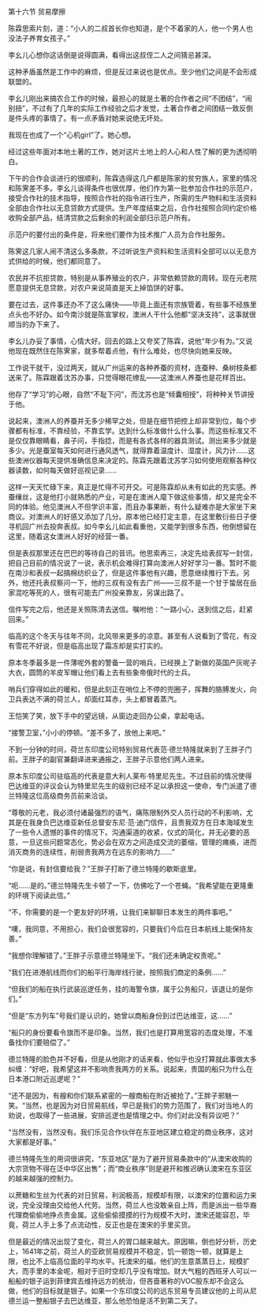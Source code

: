 

第十六节 贸易摩擦

陈霖思索片刻，道：“小人的二叔首长你也知道，是个不着家的人，他一个男人也没法子养育女孩子。”

李幺儿心想你这话倒是说得圆满，看得出这叔侄二人之间猜忌甚深。

这种矛盾虽然是工作中的麻烦，但是反过来说也是优点。至少他们之间是不会形成联盟的。

李幺儿刚出来搞农合工作的时候，最担心的就是土著的合作者之间“不团结”，“闹别扭”，不过有了几年的实际工作经验之后才发觉，土著合作者之间团结一致反倒是件头疼的事情了。有一点矛盾对她来说绝无坏处。

我现在也成了一个“心机girl”了。她心想。

经过这些年面对本地土著的工作，她对这片土地上的人心和人性了解的更为透彻明白。

下午的合作会谈进行的很顺利，陈霖选得这几户都是陈家的贫穷族人，家里的情况和陈霁差不多。李幺儿谈得条件也很优厚，他们作为第一批参加合作社的示范户，接受合作社的技术指导，按照合作社的指令进行生产，所需的生产物料和生活资料全部由合作社以无息贷款方式提供。生产年度结束之后，合作社按照合同约定价格收购全部产品，结清贷款之后剩余的利润全部归示范户所有。

示范户的要付出的条件是，将来他们要作为技术推广人员为合作社服务。

陈霁这几家人闹不清这么多条款，不过听说生产资料和生活资料全部可以以无息方式供给的时候，他们都同意了。

农民并不抗拒贷款，特别是从事养殖业的农户，非常依赖贷款的周转。现在元老院愿意提供无息贷款，对农户来说简直是天上掉馅饼的好事。

要在过去，这件事还办不了这么痛快――毕竟上面还有宗族管着，有些事不经族里点头也不好办。如今南沙就是陈宣掌权，澳洲人干什么他都“坚决支持”，这事就很顺当的办下来了。

李幺儿办妥了事情，心情大好。回去的路上又夸奖了陈霖，说他“年少有为。”又说他现在既然住在陈霁家，就多帮着点他，有什么难处，也尽快向她来反映。

工作说干就干，没过两天，就从广州运来的各种养蚕的资材，连蚕种、桑树枝条都送来了。陈霖跟着沈苏办事，只觉得眼花缭乱――这澳洲人养蚕也是花样百出。

他存了“学习”的心眼，自然“不耻下问”，而沈苏也是“倾囊相授”，将种种关节讲授于他。

说起来，澳洲人的养蚕并无多少稀罕之处，但是在细节把控上却非常到位，每个步骤都有标准，不靠经验，不靠玄学。达到什么标准做什么什么事。而这些标准又不是仅仅靠眼睛看，鼻子问，手指捻，而是有各式各样的器具测试。测出来多少就是多少。光是蚕室每天如何进行通风透气，就得靠着温度计、湿度计，风力计……这些澳洲仪器每天提供准确信息来决定的。陈霖先跟着沈苏学习如何使用观察各种仪器读数，如何每天做好巡视记录……

这样一天天忙碌下来，真正是忙得不可开交。可是陈霖却从未有如此的充实感。养蚕缫丝，这是他打小就熟悉的产业，可是在澳洲人麾下做这些事情，却又是完全不同的体验。他见澳洲人不但学识丰富，而且办事果断，有什么疑难亦是大家坐下来商议。对澳洲人的好感又添加了几分。原本他已经打定主意，在这里敷衍些日子便寻机回广州去投奔表叔。如今李幺儿如此看重他，又能学到很多东西，他倒想留在这里，随着这女澳洲人好好的经营一番。

但是表叔那里还在巴巴的等待自己的音讯。他思索再三，决定先给表叔写一封信，把自己目前的情况说了一说，表示机会难得打算向澳洲人好好学习一番。暂时不能在南沙和表叔一起搞棉纺织业了，但是这件事他有兴趣，愿意继续推行下去。另外，他还托表叔察问一下，他的三叔有没有去广州――三叔不是一个甘于蛰居在岳家混吃等死的人，很有可能去广州投亲靠友，另谋出路了。

信件写完之后，他还是关照陈清去送信。嘱咐他：“一路小心，送到信之后，赶紧回来。”

临高的这个冬天与往年不同，北风带来更多的凉意。甚至有人说看到了雪花，有没有雪花不好说，但是临高出现了霜冻却是实打实的。

原本冬季最多是一件薄呢外套的警备一营的哨兵，已经换上了新做的英国产灰呢子大衣，圆筒的羊皮军帽让他们看上去有些象帝俄时代的士兵。

哨兵们穿得如此的暖和，但是此刻正在哨位上不停的兜圈子，挥舞的胳膊发火，向卫兵表达不满的荷兰人，却面红耳赤，头上都冒着蒸汽。

王恺笑了笑，放下手中的望远镜，从窗边走回办公桌，拿起电话。

“接警卫室，”小小的停顿。“差不多了，放他上来吧。”

不到一分钟的时间，荷兰东印度公司特别贸易代表范·德兰特隆就来到了王胖子门前。王胖子的副官兼翻译进来通报之，王胖子示意他们两人进来。

原本东印度公司驻临高的代表是意大利人莱布·特里尼先生。不过目前的情况使得巴达维亚的评议会认为特里尼先生的级别已经不足以承担这一使命，专门派遣了德兰特隆这位高级商务员前来洽谈。

“尊敬的元老，我必须付诸最强烈的语气，痛陈限制外交人员行动的不利影响，尤其是在我身负巴达维亚新任总督安东尼·范·迪门信件，且贵我双方在日本海域发生了一些令人遗憾的事件的情况下。沟通渠道的收紧，仪式的简化，并无必要的恶意，一旦这些问题常态化，势必会在双方之间造成交流的萎缩，管理的瘫痪，进而消灭商务的连续性，削弱贵我两方在远东的影响力……”

“你是说，有封信要给我？”王胖子打断了德兰特隆的歇斯底里。

“呃……是的。”德兰特隆先生卡顿了一下，仿佛吃了一个苍蝇。“我希望能在更隆重的环境下阅读此信。”

“不，你需要的是一个更友好的环境，让我们来聊聊日本发生的两件事吧。”

“噢，我同意，不用担心，我们会很宽容的，只要我们今后在日本航线上能保持友善。”

“我想你理解错了。”王胖子示意德兰特隆坐下。“我们还未确定权责呢。”

“我们在进港航线而你们的船平行海岸线行驶，按照我们商定的条例……”

“但我们的船在执行武装巡逻任务，挂的海警令旗，属于公务船只，该退让的是你们。”

“但是“东方列车”号我们是认识的，她曾以商船身份到过巴达维亚，这……”

“船只的身份要看令旗而不是印象。当然，我们也是打算用宽容的态度处理，不准备找你们要赔偿了。”

德兰特隆的脸色并不好看，但是从他刚才的话来看，他似乎也没打算就此事做太多纠缠：“好吧，我希望这并不影响贵我两方的关系。说起来，贵国的船只为什么在日本港口附近巡逻呢？”

“还不是因为，有艘和你们联系紧密的一艘商船在附近被抢了。”王胖子邪魅一笑。“当然，也是因为对日贸易航线，早已是我们的势力范围了，我们对当地人的劝说，也取得了一些进展，安排巡逻也是情理之中。你们对此没有异议吧？”

“当然没有，当然没有。我们乐见合作伙伴在东亚地区建立稳定的商业秩序，这对大家都是好事。”

德兰特隆先生的用词很讲究，“东亚地区”是为了避开贸易条款中的“从澳宋收购的大宗货物不得在泛中华区出售”；而“商业秩序”则是避开和推迟确认澳宋在东亚区的越来越强的控制力。

以蔗糖和生丝为代表的对日贸易，利润极高，规模却有限，以澳宋的位置和运力来说，完全没理由交给他人代劳。当然，荷兰人也没敢亲自上阵，而是派出一些华裔代理商偷偷地挣点贵金属。这些偷偷摸摸的行为规模不大时，澳宋还能容忍，毕竟，荷兰人手上多了点流动性，反正也是在澳宋的手里买货。

但是最近的情况出现了变化，荷兰人的胃口越来越大。原因嘛，倒也好分析，历史上，1641年之前，荷兰人的亚欧贸易规模并不稳定，饥一顿饱一顿，就算是上限，也比不上临高位面的平均水平。托澳宋的福，他们的生意蒸蒸日上，规模扩大，而手里的本金呢，相对于旧时空却几乎没有增加。财大气粗的西班牙人可以一船船的银子运到菲律宾去维持远方的统治，但吝啬著称的VOC股东却不会这么做，他们的目标就是银子。如果一个东印度公司的远东贸易专员建议他的上司从尼德兰运一整船银子去巴达维亚，那么他恐怕是活不到第二天了。

